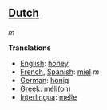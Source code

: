 ==[[Dutch]]== ''m''

'''Translations'''

*[[English]]: [[honey]]
*[[French]], [[Spanish]]: [[miel]] ''m''
*[[German]]: [[honig]]
*[[Greek]]: m&eacute;li(on)
*[[Interlingua]]: [[melle]]